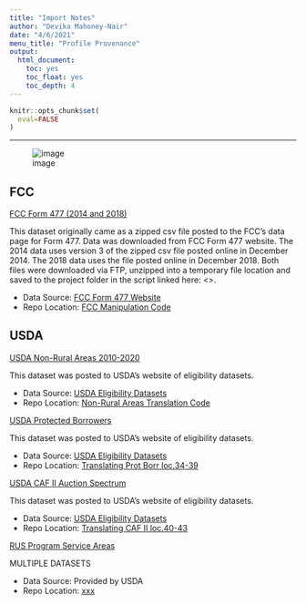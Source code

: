 ```yaml
---
title: "Import Notes"
author: "Devika Mahoney-Nair"
date: "4/6/2021"
menu_title: "Profile Provenance"
output: 
  html_document:
    toc: yes
    toc_float: yes
    toc_depth: 4
---
```


```r
knitr::opts_chunk$set(
  eval=FALSE
)
```

------------------------------------------------------------------------

![image](images/Data Sources USDA BB.png)
  

## FCC

[FCC Form 477 (2014 and 2018)]{.ul}

This dataset originally came as a zipped csv file posted to the FCC's data page for Form 477. Data was downloaded from FCC Form 477 website. The 2014 data uses version 3 of the zipped csv file posted online in December 2014. The 2018 data uses the file posted online in December 2018. Both files were downloaded via FTP, unzipped into a temporary file location and saved to the project folder in the script linked here: <>.

* Data Source: [FCC Form 477 Website](https://www.fcc.gov/general/broadband-deployment-data-fcc-form-477)
* Repo Location: [FCC Manipulation Code](https://github.com/uva-bi-sdad/rural_broadband/blob/dtmn_elig/src/eligibility/fcc_speed_data_load_manip.R)

## USDA

[USDA Non-Rural Areas 2010-2020]{.ul}

This dataset was posted to USDA's website of eligibility datasets. 

* Data Source: [USDA Eligibility Datasets](https://www.usda.gov/reconnect/eligibility-area-map-datasets)
* Repo Location: [Non-Rural Areas Translation Code](https://github.com/uva-bi-sdad/rural_broadband/blob/dtmn_elig/src/eligibility/usda_nonrural_areas_map_manip.Rmd)

[USDA Protected Borrowers]{.ul}

This dataset was posted to USDA's website of eligibility datasets. 

* Data Source: [USDA Eligibility Datasets](https://www.usda.gov/reconnect/eligibility-area-map-datasets)
* Repo Location: [Translating Prot Borr loc.34-39](https://github.com/uva-bi-sdad/rural_broadband/blob/dtmn_elig/src/eligibility/eligibilitymaps_18NOV2020.R)


[USDA CAF II Auction Spectrum]{.ul}

This dataset was posted to USDA's website of eligibility datasets. 

* Data Source: [USDA Eligibility Datasets](https://www.usda.gov/reconnect/eligibility-area-map-datasets)
* Repo Location: [Translating CAF II loc.40-43](https://github.com/uva-bi-sdad/rural_broadband/blob/dtmn_elig/src/eligibility/eligibilitymaps_18NOV2020.R)


[RUS Program Service Areas]{.ul}

MULTIPLE DATASETS 

* Data Source: Provided by USDA
* Repo Location: [xxx](https://github.com/uva-bi-sdad/rural_broadband/blob/dtmn_elig/src/eligibility/eligibilitymaps_18NOV2020.R)
